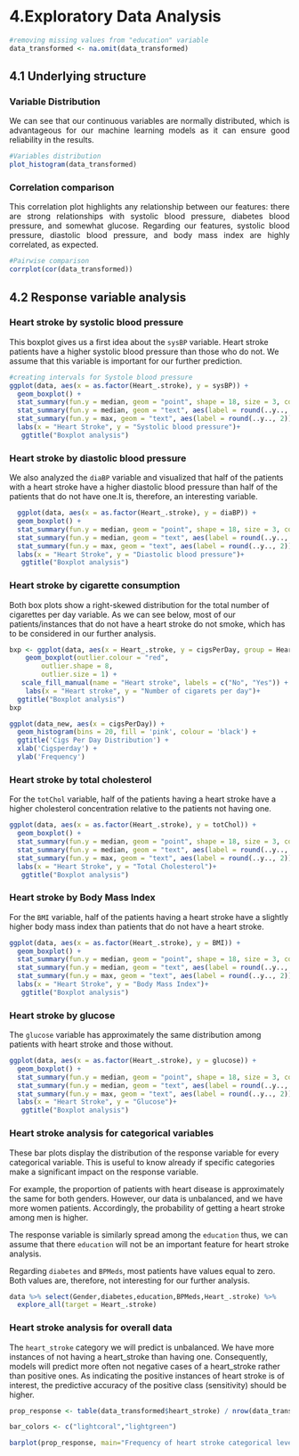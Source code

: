 # **4.Exploratory Data Analysis**

```r
#removing missing values from "education" variable 
data_transformed <- na.omit(data_transformed)
```

## **4.1 Underlying structure** {.tabset}

### **Variable Distribution**

:::{style="text-align: justify"}

We can see that our continuous variables are normally distributed, which is advantageous for our machine learning models as it can ensure good reliability in the results.

:::

```r
#Variables distribution
plot_histogram(data_transformed)
```


### **Correlation comparison**

:::{style="text-align: justify"}

This correlation plot highlights any relationship between our features: there are strong relationships with systolic blood pressure, diabetes blood pressure, and somewhat glucose. Regarding our features, systolic blood pressure, diastolic blood pressure, and body mass index are highly correlated, as expected.

:::

```r
#Pairwise comparison
corrplot(cor(data_transformed))
```


## **4.2 Response variable analysis** {.tabset}


### **Heart stroke by systolic blood pressure**


This boxplot gives us a first idea about the `sysBP` variable. Heart stroke patients have a higher systolic blood pressure than those who do not. We assume that this variable is important for our further prediction. 


```r
#creating intervals for Systole blood pressure 
ggplot(data, aes(x = as.factor(Heart_.stroke), y = sysBP)) +
  geom_boxplot() +
  stat_summary(fun.y = median, geom = "point", shape = 18, size = 3, color = "red") +
  stat_summary(fun.y = median, geom = "text", aes(label = round(..y.., 2)), vjust = -1) +
  stat_summary(fun.y = max, geom = "text", aes(label = round(..y.., 2)), vjust = 1.5, color = "blue") +
  labs(x = "Heart Stroke", y = "Systolic blood pressure")+
   ggtitle("Boxplot analysis")
```



### **Heart stroke by diastolic blood pressure**

We also analyzed the `diaBP` variable and visualized that half of the patients with a heart stroke have a higher diastolic blood pressure than half of the patients that do not have one.It is, therefore, an interesting variable.

```r

  ggplot(data, aes(x = as.factor(Heart_.stroke), y = diaBP)) +
  geom_boxplot() +
  stat_summary(fun.y = median, geom = "point", shape = 18, size = 3, color = "red") +
  stat_summary(fun.y = median, geom = "text", aes(label = round(..y.., 2)), vjust = -1) +
  stat_summary(fun.y = max, geom = "text", aes(label = round(..y.., 2)), vjust = 1.5, color = "blue") +
  labs(x = "Heart Stroke", y = "Diastolic blood pressure")+
   ggtitle("Boxplot analysis")
```



### **Heart stroke by cigarette consumption**

Both box plots show a right-skewed distribution for the total number of cigarettes per day variable. As we can see below, most of our patients/instances that do not have a heart stroke do not smoke, which has to be considered in our further analysis. 

```r
bxp <- ggplot(data, aes(x = Heart_.stroke, y = cigsPerDay, group = Heart_.stroke)) +
    geom_boxplot(outlier.colour = "red",
        outlier.shape = 8,
        outlier.size = 1) +
   scale_fill_manual(name = "Heart stroke", labels = c("No", "Yes")) +
    labs(x = "Heart stroke", y = "Number of cigarets per day")+
  ggtitle("Boxplot analysis")
bxp
```

```r

ggplot(data_new, aes(x = cigsPerDay)) + 
  geom_histogram(bins = 20, fill = 'pink', colour = 'black') + 
  ggtitle('Cigs Per Day Distribution') + 
  xlab('Cigsperday') +
  ylab('Frequency')

```



### **Heart stroke by total cholesterol**

For the `totChol` variable, half of the patients having a heart stroke have a higher cholesterol concentration relative to the patients not having one.

```r
ggplot(data, aes(x = as.factor(Heart_.stroke), y = totChol)) +
  geom_boxplot() +
  stat_summary(fun.y = median, geom = "point", shape = 18, size = 3, color = "red") +
  stat_summary(fun.y = median, geom = "text", aes(label = round(..y.., 2)), vjust = -1) +
  stat_summary(fun.y = max, geom = "text", aes(label = round(..y.., 2)), vjust = 1.5, color = "blue") +
  labs(x = "Heart Stroke", y = "Total Cholesterol")+
   ggtitle("Boxplot analysis")
```


### **Heart stroke by Body Mass Index**

For the `BMI` variable, half of the patients having a heart stroke have a slightly higher body mass index than patients that do not have a heart stroke. 

```r
ggplot(data, aes(x = as.factor(Heart_.stroke), y = BMI)) +
  geom_boxplot() +
  stat_summary(fun.y = median, geom = "point", shape = 18, size = 3, color = "red") +
  stat_summary(fun.y = median, geom = "text", aes(label = round(..y.., 2)), vjust = -1) +
  stat_summary(fun.y = max, geom = "text", aes(label = round(..y.., 2)), vjust = 1.5, color = "blue") +
  labs(x = "Heart Stroke", y = "Body Mass Index")+
   ggtitle("Boxplot analysis")
```



### **Heart stroke by glucose**

The `glucose` variable has approximately the same distribution among patients with heart stroke and those without.

```r
ggplot(data, aes(x = as.factor(Heart_.stroke), y = glucose)) +
  geom_boxplot() +
  stat_summary(fun.y = median, geom = "point", shape = 18, size = 3, color = "red") +
  stat_summary(fun.y = median, geom = "text", aes(label = round(..y.., 2)), vjust = -1) +
  stat_summary(fun.y = max, geom = "text", aes(label = round(..y.., 2)), vjust = 1.5, color = "blue") +
  labs(x = "Heart Stroke", y = "Glucose")+
   ggtitle("Boxplot analysis")
```


### **Heart stroke analysis for categorical variables **

These bar plots display the distribution of the response variable for every categorical variable. This is useful to know already if specific categories make a significant impact on the response variable. 

For example, the proportion of patients with heart disease is approximately the same for both genders. However, our data is unbalanced, and we have more women patients. Accordingly, the probability of getting a heart stroke among men is higher.

The response variable is similarly spread among the `education` thus, we can assume that there `education` will not be an important feature for heart stroke analysis.  

Regarding `diabetes` and `BPMeds`, most patients have values equal to zero. Both values are, therefore, not interesting for our further analysis. 

```r
data %>% select(Gender,diabetes,education,BPMeds,Heart_.stroke) %>%
  explore_all(target = Heart_.stroke) 
```



### **Heart stroke analysis for overall data **

The `heart_stroke` category we will predict is unbalanced. We have more instances of not having a heart_stroke than having one. Consequently, models will predict more often not negative cases of a heart_stroke rather than positive ones. As indicating the positive instances of heart stroke is of interest, the predictive accuracy of the positive class (sensitivity) should be higher. 


```r
prop_response <- table(data_transformed$heart_stroke) / nrow(data_transformed)

bar_colors <- c("lightcoral","lightgreen")

barplot(prop_response, main="Frequency of heart stroke categorical levels", xlab=" ", ylab="Proportion", col=bar_colors)
```




